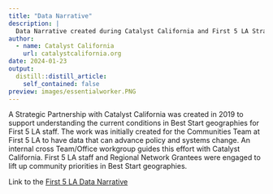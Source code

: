 ```yaml
---
title: "Data Narrative"
description: |
  Data Narrative created during Catalyst California and First 5 LA Strategic Partnership 2019-2021
author:
  - name: Catalyst California
    url: catalystcalifornia.org
date: 2024-01-23
output:
  distill::distill_article:
    self_contained: false
preview: images/essentialworker.PNG
---
```



A Strategic Partnership with Catalyst California was created in 2019 to support understanding the current conditions in Best Start geographies for First 5 LA staff. The work was initially created for the Communities Team at First 5 LA to have data that can advance policy and systems change. An internal cross Team/Office workgroup guides this effort with Catalyst California. First 5 LA staff and Regional Network Grantees were engaged to lift up community priorities in Best Start geographies.

Link to the [First 5 LA Data Narrative](https://apca-dev.dreamhosters.com/)


